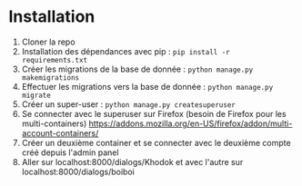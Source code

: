 # Installation

1.   Cloner la repo
2.   Installation des dépendances avec pip : ``pip install -r requirements.txt``
3.   Créer les migrations de la base de donnée : ``python manage.py makemigrations``
4.   Effectuer les migrations vers la base de donnée : ``python manage.py migrate``
5.   Créer un super-user : ``python manage.py createsuperuser``
6.   Se connecter avec le superuser sur Firefox (besoin de Firefox pour les multi-containers) https://addons.mozilla.org/en-US/firefox/addon/multi-account-containers/
7.   Créer un deuxième container et se connecter avec le deuxième compte créé depuis l'admin panel
8.   Aller sur localhost:8000/dialogs/Khodok et avec l'autre sur localhost:8000/dialogs/boiboi

